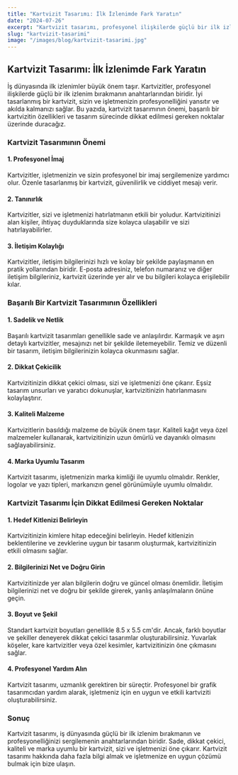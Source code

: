 ```yaml
---
title: "Kartvizit Tasarımı: İlk İzlenimde Fark Yaratın"
date: "2024-07-26"
excerpt: "Kartvizit tasarımı, profesyonel ilişkilerde güçlü bir ilk izlenim bırakmanın anahtarlarından biridir. İyi tasarlanmış bir kartvizit, iş dünyasında sizi öne çıkarır."
slug: "kartvizit-tasarimi"
image: "/images/blog/kartvizit-tasarimi.jpg"
---
```


## Kartvizit Tasarımı: İlk İzlenimde Fark Yaratın

İş dünyasında ilk izlenimler büyük önem taşır. Kartvizitler, profesyonel ilişkilerde güçlü bir ilk izlenim bırakmanın anahtarlarından biridir. İyi tasarlanmış bir kartvizit, sizin ve işletmenizin profesyonelliğini yansıtır ve akılda kalmanızı sağlar. Bu yazıda, kartvizit tasarımının önemi, başarılı bir kartvizitin özellikleri ve tasarım sürecinde dikkat edilmesi gereken noktalar üzerinde duracağız.

### Kartvizit Tasarımının Önemi

#### 1. **Profesyonel İmaj**
Kartvizitler, işletmenizin ve sizin profesyonel bir imaj sergilemenize yardımcı olur. Özenle tasarlanmış bir kartvizit, güvenilirlik ve ciddiyet mesajı verir.

#### 2. **Tanınırlık**
Kartvizitler, sizi ve işletmenizi hatırlatmanın etkili bir yoludur. Kartvizitinizi alan kişiler, ihtiyaç duyduklarında size kolayca ulaşabilir ve sizi hatırlayabilirler.

#### 3. **İletişim Kolaylığı**
Kartvizitler, iletişim bilgilerinizi hızlı ve kolay bir şekilde paylaşmanın en pratik yollarından biridir. E-posta adresiniz, telefon numaranız ve diğer iletişim bilgileriniz, kartvizit üzerinde yer alır ve bu bilgileri kolayca erişilebilir kılar.

### Başarılı Bir Kartvizit Tasarımının Özellikleri

#### 1. **Sadelik ve Netlik**
Başarılı kartvizit tasarımları genellikle sade ve anlaşılırdır. Karmaşık ve aşırı detaylı kartvizitler, mesajınızı net bir şekilde iletemeyebilir. Temiz ve düzenli bir tasarım, iletişim bilgilerinizin kolayca okunmasını sağlar.

#### 2. **Dikkat Çekicilik**
Kartvizitinizin dikkat çekici olması, sizi ve işletmenizi öne çıkarır. Eşsiz tasarım unsurları ve yaratıcı dokunuşlar, kartvizitinizin hatırlanmasını kolaylaştırır.

#### 3. **Kaliteli Malzeme**
Kartvizitlerin basıldığı malzeme de büyük önem taşır. Kaliteli kağıt veya özel malzemeler kullanarak, kartvizitinizin uzun ömürlü ve dayanıklı olmasını sağlayabilirsiniz.

#### 4. **Marka Uyumlu Tasarım**
Kartvizit tasarımı, işletmenizin marka kimliği ile uyumlu olmalıdır. Renkler, logolar ve yazı tipleri, markanızın genel görünümüyle uyumlu olmalıdır.

### Kartvizit Tasarımı İçin Dikkat Edilmesi Gereken Noktalar

#### 1. **Hedef Kitlenizi Belirleyin**
Kartvizitinizin kimlere hitap edeceğini belirleyin. Hedef kitlenizin beklentilerine ve zevklerine uygun bir tasarım oluşturmak, kartvizitinizin etkili olmasını sağlar.

#### 2. **Bilgilerinizi Net ve Doğru Girin**
Kartvizitinizde yer alan bilgilerin doğru ve güncel olması önemlidir. İletişim bilgilerinizi net ve doğru bir şekilde girerek, yanlış anlaşılmaların önüne geçin.

#### 3. **Boyut ve Şekil**
Standart kartvizit boyutları genellikle 8.5 x 5.5 cm'dir. Ancak, farklı boyutlar ve şekiller deneyerek dikkat çekici tasarımlar oluşturabilirsiniz. Yuvarlak köşeler, kare kartvizitler veya özel kesimler, kartvizitinizin öne çıkmasını sağlar.

#### 4. **Profesyonel Yardım Alın**
Kartvizit tasarımı, uzmanlık gerektiren bir süreçtir. Profesyonel bir grafik tasarımcıdan yardım alarak, işletmeniz için en uygun ve etkili kartviziti oluşturabilirsiniz.

### Sonuç

Kartvizit tasarımı, iş dünyasında güçlü bir ilk izlenim bırakmanın ve profesyonelliğinizi sergilemenin anahtarlarından biridir. Sade, dikkat çekici, kaliteli ve marka uyumlu bir kartvizit, sizi ve işletmenizi öne çıkarır. Kartvizit tasarımı hakkında daha fazla bilgi almak ve işletmenize en uygun çözümü bulmak için bize ulaşın.

